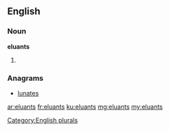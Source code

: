 ==English==

===Noun===
'''eluants'''

# {{plural of|eluant}}

===Anagrams===
* [[lunates#English|lunates]]

[[Category:English plurals]]

[[ar:eluants]]
[[fr:eluants]]
[[ku:eluants]]
[[mg:eluants]]
[[my:eluants]]